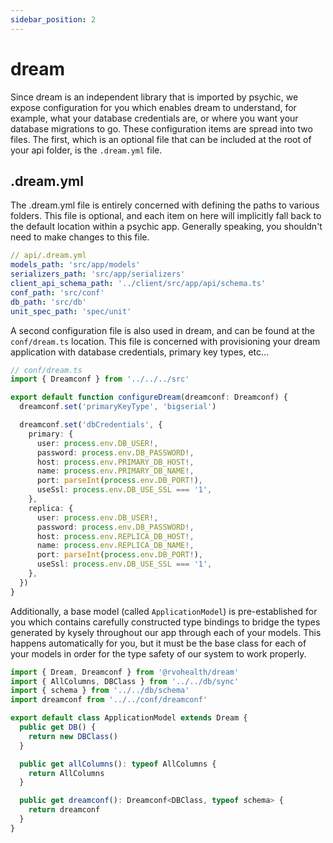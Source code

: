 ```yaml
---
sidebar_position: 2
---
```


# dream

Since dream is an independent library that is imported by psychic, we expose configuration for you which enables dream to understand, for example, what your database credentials are, or where you want your database migrations to go. These configuration items are spread into two files. The first, which is an optional file that can be included at the root of your api folder, is the `.dream.yml` file.

## .dream.yml

The .dream.yml file is entirely concerned with defining the paths to various folders. This file is optional, and each item on here will implicitly fall back to the default location within a psychic app. Generally speaking, you shouldn't need to make changes to this file.

```yaml
// api/.dream.yml
models_path: 'src/app/models'
serializers_path: 'src/app/serializers'
client_api_schema_path: '../client/src/app/api/schema.ts'
conf_path: 'src/conf'
db_path: 'src/db'
unit_spec_path: 'spec/unit'
```

A second configuration file is also used in dream, and can be found at the `conf/dream.ts` location. This file is concerned with provisioning your dream application with database credentials, primary key types, etc...

```ts
// conf/dream.ts
import { Dreamconf } from '../../../src'

export default function configureDream(dreamconf: Dreamconf) {
  dreamconf.set('primaryKeyType', 'bigserial')

  dreamconf.set('dbCredentials', {
    primary: {
      user: process.env.DB_USER!,
      password: process.env.DB_PASSWORD!,
      host: process.env.PRIMARY_DB_HOST!,
      name: process.env.PRIMARY_DB_NAME!,
      port: parseInt(process.env.DB_PORT!),
      useSsl: process.env.DB_USE_SSL === '1',
    },
    replica: {
      user: process.env.DB_USER!,
      password: process.env.DB_PASSWORD!,
      host: process.env.REPLICA_DB_HOST!,
      name: process.env.REPLICA_DB_NAME!,
      port: parseInt(process.env.DB_PORT!),
      useSsl: process.env.DB_USE_SSL === '1',
    },
  })
}
```

Additionally, a base model (called `ApplicationModel`) is pre-established for you which contains carefully constructed type bindings to bridge the types generated by kysely throughout our app through each of your models. This happens automatically for you, but it must be the base class for each of your models in order for the type safety of our system to work properly.

```ts
import { Dream, Dreamconf } from '@rvohealth/dream'
import { AllColumns, DBClass } from '../../db/sync'
import { schema } from '../../db/schema'
import dreamconf from '../../conf/dreamconf'

export default class ApplicationModel extends Dream {
  public get DB() {
    return new DBClass()
  }

  public get allColumns(): typeof AllColumns {
    return AllColumns
  }

  public get dreamconf(): Dreamconf<DBClass, typeof schema> {
    return dreamconf
  }
}
```
